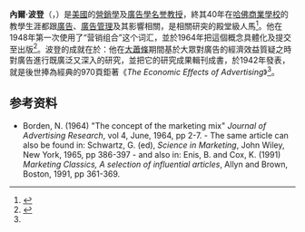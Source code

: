 {{Link style|time=2015-12-13T12:35:54+00:00}}
'''內爾·波登'''（{{lang|en|Neil H. Borden}}，{{bd|1895年||1980年||catIdx=Borden,Neil H.}}）是[[美國|美國]]的[[營銷學|營銷學]]及[[廣告學|廣告學]][[名誉教授|名誉教授]]，終其40年在[[哈佛商業學校|哈佛商業學校]]的教學生涯都跟[[廣告|廣告]]、[[廣告管理|廣告管理]]及其影響相關，是相關研突的殿堂級人馬<ref name=hallofframe>{{cite web |url=http://www.advertisinghalloffame.org/members/member_bio.php?memid=548 |title=AAF Hall of Fame: Members: Neil H. Borden |language=en |accessdate=2011-11-10 |archive-date=2020-04-09 |archive-url=https://web.archive.org/web/20200409225500/http://www.advertisinghalloffame.org/members/member_bio.php?memid=548 |dead-url=no }}</ref>。他在1948年第一次使用了“营销组合”这个词汇，並於1964年把這個概念具體化及提交至出版<ref name=AdResearch>{{cite journal |url=http://www.commerce.uct.ac.za/managementstudies/Courses/bus2010s/2007/Nicole%20Frey/Assignments/Borden,%201984_The%20concept%20of%20marketing.pdf |title=The Concept of the Marketing Mix |author='''Neil H. Borden''' |language=en |journal=[[:en:Journal_of_Advertising_Research|Journal of Advertising Research]] |year=1964 |pages=7-12 |publisher=Cambridge University Press / UK |accessdate=2011-11-10 |deadurl=yes |archiveurl=https://web.archive.org/web/20111125011911/http://www.commerce.uct.ac.za/managementstudies/Courses/bus2010s/2007/Nicole%20Frey/Assignments/Borden,%201984_The%20concept%20of%20marketing.pdf |archivedate=2011-11-25 }}</ref>。波登的成就在於：他在[[大蕭條|大蕭條]]期間基於大眾對廣告的經濟效益質疑之時對廣告進行既廣泛又深入的研究，並把它的研究成果輯刊成書，於1942年發表，就是後世捧為經典的970頁鉅著《''The Economic Effects of Advertising''》<ref name=hallofframe />。
==参考资料==
{{reflist}}
* Borden, N. (1964) "The concept of the marketing mix"  ''Journal of Advertising Research'', vol 4, June, 1964, pp 2-7. - The same article can also be found in: Schwartz, G. (ed), ''Science in Marketing'', John Wiley, New York, 1965, pp 386-397 - and also in: Enis, B. and Cox, K. (1991) ''Marketing Classics, A selection of influential articles'', Allyn and Brown, Boston, 1991, pp 361-369.